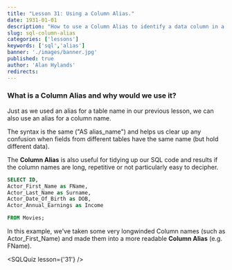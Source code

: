 ```yaml
---
title: "Lesson 31: Using a Column Alias."
date: 1931-01-01
description: "How to use a Column Alias to identify a data column in a SQL query."
slug: sql-column-alias
categories: ['lessons']
keywords: ['sql','alias']
banner: './images/banner.jpg'
published: true
author: 'Alan Hylands'
redirects:
---
```


### What is a Column Alias and why would we use it?

Just as we used an alias for a table name in our previous lesson, we can also use an alias for a column name.

The syntax is the same ("AS alias_name") and helps us clear up any confusion when fields from different tables have the same name (but hold different data).

The **Column Alias** is also useful for tidying up our SQL code and results if the column names are long, repetitive or not particularly easy to decipher.

```sql
SELECT ID, 
Actor_First_Name as FName,
Actor_Last_Name as Surname,
Actor_Date_Of_Birth as DOB,
Actor_Annual_Earnings as Income 

FROM Movies;
```

In this example, we've taken some very longwinded Column names (such as Actor\_First\_Name) and made them into a more readable **Column Alias** (e.g. FName).

<SQLQuiz lesson={'31'} />